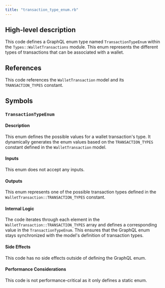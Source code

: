 ```yaml
---
title: "transaction_type_enum.rb"
---
```


## High-level description
This code defines a GraphQL enum type named `TransactionTypeEnum` within the `Types::WalletTransactions` module. This enum represents the different types of transactions that can be associated with a wallet.

## References
This code references the `WalletTransaction` model and its `TRANSACTION_TYPES` constant.

## Symbols
### `TransactionTypeEnum`
#### Description
This enum defines the possible values for a wallet transaction's type. It dynamically generates the enum values based on the `TRANSACTION_TYPES` constant defined in the `WalletTransaction` model.

#### Inputs
This enum does not accept any inputs.

#### Outputs
This enum represents one of the possible transaction types defined in the `WalletTransaction::TRANSACTION_TYPES` constant.

#### Internal Logic
The code iterates through each element in the `WalletTransaction::TRANSACTION_TYPES` array and defines a corresponding value in the `TransactionTypeEnum`. This ensures that the GraphQL enum stays synchronized with the model's definition of transaction types.

#### Side Effects
This code has no side effects outside of defining the GraphQL enum.

#### Performance Considerations
This code is not performance-critical as it only defines a static enum.
